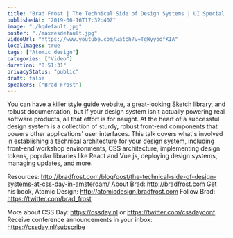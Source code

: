 ```yaml
---
title: "Brad Frost | The Technical Side of Design Systems | UI Special, CSS Day 2019"
publishedAt: "2019-06-16T17:32:40Z"
image: "./hqdefault.jpg"
poster: "./maxresdefault.jpg"
videoUrl: "https://www.youtube.com/watch?v=TgWyyoofKIA"
localImages: true
tags: ["Atomic design"]
categories: ["Video"]
duration: "0:51:31"
privacyStatus: "public"
draft: false
speakers: ["Brad Frost"]
---
```


You can have a killer style guide website, a great-looking Sketch library, and robust documentation, but if your design system isn't actually powering real software products, all that effort is for naught. At the heart of a successful design system is a collection of sturdy, robust front-end components that powers other applications' user interfaces. This talk covers what's involved in establishing a technical architecture for your design system, including front-end workshop environments, CSS architecture, implementing design tokens, popular libraries like React and Vue.js, deploying design systems, managing updates, and more.

Resources: http://bradfrost.com/blog/post/the-technical-side-of-design-systems-at-css-day-in-amsterdam/
About Brad: http://bradfrost.com
Get his book, Atomic Design: http://atomicdesign.bradfrost.com
Follow Brad: https://twitter.com/brad_frost

More about CSS Day: https://cssday.nl or https://twitter.com/cssdayconf
Receive conference announcements in your inbox: https://cssday.nl/subscribe
